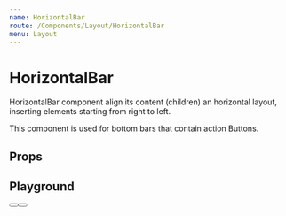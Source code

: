 ```yaml
---
name: HorizontalBar
route: /Components/Layout/HorizontalBar
menu: Layout
---
```



# HorizontalBar

HorizontalBar component align its content (children) an horizontal layout, inserting
elements starting from right to left.

This component is used for bottom bars that contain action Buttons.

## Props

<Props of={HorizontalBarPropsComponent} />

## Playground

<Playground>
  <HorizontalBar>
    <Button label="ACTION" height={30} primary />
    <Button label="CANCEL" height={30} />
  </HorizontalBar>
</Playground>
